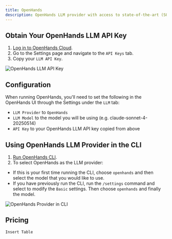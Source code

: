 ```yaml
---
title: OpenHands
description: OpenHands LLM provider with access to state-of-the-art (SOTA) agentic coding models.
---
```


## Obtain Your OpenHands LLM API Key

1. [Log in to OpenHands Cloud](/usage/cloud/openhands-cloud).
2. Go to the Settings page and navigate to the `API Keys` tab.
3. Copy your `LLM API Key`.

![OpenHands LLM API Key](/static/img/openhands-llm-api-key.png)

## Configuration

When running OpenHands, you'll need to set the following in the OpenHands UI through the Settings under the `LLM` tab:
- `LLM Provider` to `OpenHands`
- `LLM Model` to the model you will be using (e.g. claude-sonnet-4-20250514)
- `API Key` to your OpenHands LLM API key copied from above

## Using OpenHands LLM Provider in the CLI

1. [Run OpenHands CLI](/usage/how-to/cli-mode).
2. To select OpenHands as the LLM provider:
  - If this is your first time running the CLI, choose `openhands` and then select the model that you would like to use.
  - If you have previously run the CLI, run the `/settings` command and select to modify the `Basic` settings. Then
    choose `openhands` and finally the model.

![OpenHands Provider in CLI](/static/img/openhands-provider-cli.png)

## Pricing

`Insert Table`
